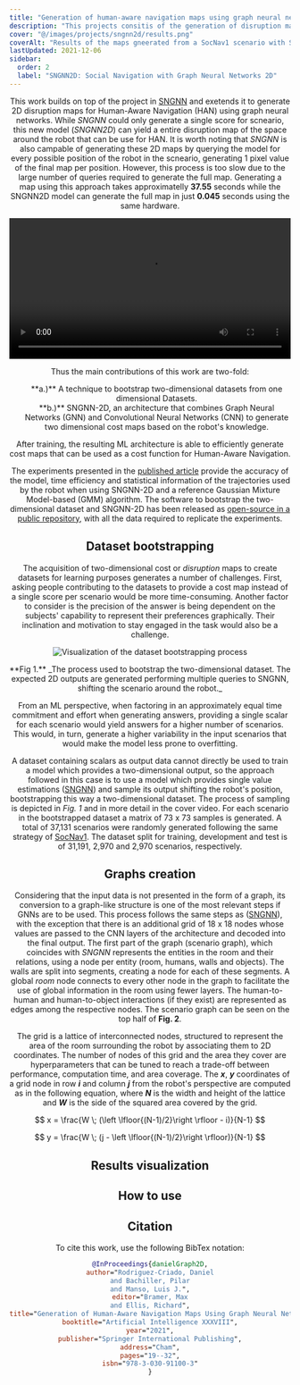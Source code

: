 ```yaml
---
title: "Generation of human-aware navigation maps using graph neural networks"
description: "This projects consitis of the generation of disruption maps for Human-Aware Navigation (HAN) with robots using graph neural networks. This maps can be used for real-time HAN as demonstrated in the experiments."
cover: "@/images/projects/sngnn2d/results.png"
coverAlt: "Results of the maps gneerated from a SocNav1 scenario with SNGNN2D."
lastUpdated: 2021-12-06
sidebar:
  order: 2
  label: "SNGNN2D: Social Navigation with Graph Neural Networks 2D"
---
```



<Header
	contributors={["Daniel Rodriguez-Criado", "Pilar Bachiller-Burgos", "Luis J. Manso"]}
	githubUrl="https://github.com/gnns4hri/sngnn2d"
	paperUrl="https://arxiv.org/pdf/2011.05180.pdf"
/>

This work builds on top of the project in [SNGNN](/navigation/sngnn) and exetends it to generate 2D disruption maps for Human-Aware Navigation (HAN) using graph neural networks.
While _SNGNN_ could only generate a single score for scneario, this new model (_SNGNN2D_) can yield a entire disruption map of the space around the robot that can be use for HAN.
It is worth noting that _SNGNN_ is also campable of generating these 2D maps by querying the model for every possible position of the robot in the scneario, generating 1 pixel value of the final map per position.
However, this process is too slow due to the large number of queries required to generate the full map.
Generating a map using this approach takes approximatelly **37.55** seconds while the SNGNN2D model can generate the full map in just **0.045** seconds using the same hardware.


<video controls width="100%">
	<source src={coverVideo} type="video/webm" />
</video>

Thus the main contributions of this work are two-fold:

<ol style="list-style-type: none;">
	<li>**a.)** A technique to bootstrap two-dimensional datasets from one dimensional Datasets. </li>
	<li>**b.)** SNGNN-2D, an architecture that combines Graph Neural Networks (GNN) and Convolutional Neural Networks (CNN) to generate two dimensional cost maps based on the robot's knowledge. </li>
</ol>

After training, the resulting ML architecture is able to efficiently generate cost maps that can be used as a cost function for Human-Aware Navigation.

The experiments presented in the [published article](https://arxiv.org/pdf/2011.05180.pdf) provide the accuracy of the model, time efficiency and statistical information of the trajectories used by the robot when using SNGNN-2D and a reference Gaussian Mixture Model-based (GMM) algorithm. The software to bootstrap the two-dimensional dataset and SNGNN-2D has been released as [open-source in a public repository](https://github.com/gnns4hri/sngnn2d), with all the data required to replicate the experiments.

## Dataset bootstrapping

The acquisition of two-dimensional cost or _disruption_ maps to create datasets for learning purposes generates a number of challenges.
First, asking people contributing to the datasets to provide a cost map instead of a single score per scenario would be more time-consuming.
Another factor to consider is the precision of the answer is being dependent on the subjects' capability to represent their preferences graphically.
Their inclination and motivation to stay engaged in the task would also be a challenge.


<Image class="centered" src={bootstrappingImg} alt="Visualization of the dataset bootstrapping process" />
<p class="caption">**Fig 1.** _The process used to bootstrap the two-dimensional dataset. The expected 2D outputs are generated performing multiple queries to SNGNN, shifting the scenario around the robot._</p>

From an ML perspective, when factoring in an approximately equal time commitment and effort when generating answers, providing a single scalar for each scenario would yield answers for a higher number of scenarios.
This would, in turn, generate a higher variability in the input scenarios that would make the model less prone to overfitting.

A dataset containing scalars as output data cannot directly be used to train a model which provides a two-dimensional output, so the approach followed in this case is to use a model which provides single value estimations ([SNGNN](/navigation/sngnn)) and sample its output shifting the robot's position, bootstrapping this way a two-dimensional dataset.
The process of sampling is depicted in *Fig. 1* and in more detail in the cover video.
For each scenario in the bootstrapped dataset a matrix of 73 x 73 samples is generated.
A total of 37,131 scenarios were randomly generated following the same strategy of [SocNav1](/navigation/datasets/socnav1).
The dataset split for training, development and test is of 31,191, 2,970 and 2,970 scenarios, respectively.


## Graphs creation

Considering that the input data is not presented in the form of a graph, its conversion to a graph-like structure is one of the most relevant steps if GNNs are to be used.
This process follows the same steps as ([SNGNN](/navigation/sngnn)), with the exception that there is an additional grid of 18 x 18 nodes whose values are passed to the CNN layers of the architecture and decoded into the final output.
The first part of the graph (scenario graph), which coincides with _SNGNN_ represents the entities in the room and their relations, using a node per entity (room, humans, walls and objects). 
The walls are split into segments, creating a node for each of these segments.
A global _room_ node connects to every other node in the graph to facilitate the use of global information in the room using fewer layers.
The human-to-human and human-to-object interactions (if they exist) are represented as edges among the respective nodes.
The scenario graph can be seen on the top half of **Fig. 2**.

The grid is a lattice of interconnected nodes, structured to represent the area of the room surrounding the robot by associating them to 2D coordinates.
The number of nodes of this grid and the area they cover are hyperparameters that can be tuned to reach a trade-off between performance, computation time, and area coverage.
The **$x$**, **$y$** coordinates of a grid node in row **$i$** and column **$j$** from the robot's perspective are computed as in the following equation, where **$N$** is the width and height of the lattice and **$W$** is the side of the squared area covered by the grid.

$$ x = \frac{W \; (\left \lfloor{(N-1)/2}\right \rfloor - i)}{N-1} $$

$$ y = \frac{W \; (j - \left \lfloor{(N-1)/2}\right \rfloor)}{N-1} $$


## Results visualization


## How to use


## Citation

To cite this work, use the following BibTex notation:

```bibtex
@InProceedings{danielGraph2D,
author="Rodriguez-Criado, Daniel
and Bachiller, Pilar
and Manso, Luis J.",
editor="Bramer, Max
and Ellis, Richard",
title="Generation of Human-Aware Navigation Maps Using Graph Neural Networks",
booktitle="Artificial Intelligence XXXVIII",
year="2021",
publisher="Springer International Publishing",
address="Cham",
pages="19--32",
isbn="978-3-030-91100-3"
}

```
